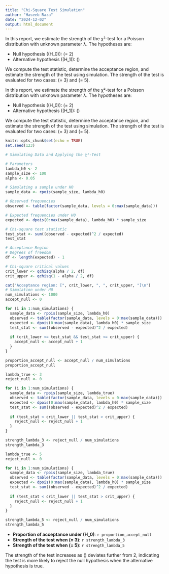 ```yaml
---
title: "Chi-Square Test Simulation"
author: "Haseeb Raza"
date: "2024-12-02"
output: html_document
---
```


In this report, we estimate the strength of the χ²-test for a Poisson distribution with unknown parameter λ. The hypotheses are:

- Null hypothesis (\(H_0\)): \(\lambda = 2\)  
- Alternative hypothesis (\(H_1\)): \(\lambda \neq 2\)

We compute the test statistic, determine the acceptance region, and estimate the strength of the test using simulation. The strength of the test is evaluated for two cases: \(\lambda = 3\) and \(\lambda = 5\).


In this report, we estimate the strength of the χ²-test for a Poisson distribution with unknown parameter λ. The hypotheses are:

- Null hypothesis (\(H_0\)): \(\lambda = 2\)  
- Alternative hypothesis (\(H_1\)): \(\lambda \neq 2\)

We compute the test statistic, determine the acceptance region, and estimate the strength of the test using simulation. The strength of the test is evaluated for two cases: \(\lambda = 3\) and \(\lambda = 5\).



```r
knitr::opts_chunk$set(echo = TRUE)
set.seed(123) 

# Simulating Data and Applying the χ²-Test

# Parameters
lambda_h0 <- 2
sample_size <- 100
alpha <- 0.05

# Simulating a sample under H0
sample_data <- rpois(sample_size, lambda_h0)

# Observed frequencies
observed <- table(factor(sample_data, levels = 0:max(sample_data)))

# Expected frequencies under H0
expected <- dpois(0:max(sample_data), lambda_h0) * sample_size

# Chi-square test statistic
test_stat <- sum((observed - expected)^2 / expected)
test_stat

# Acceptance Region
# Degrees of freedom
df <- length(expected) - 1

# Chi-square critical values
crit_lower <- qchisq(alpha / 2, df)
crit_upper <- qchisq(1 - alpha / 2, df)

cat("Acceptance region: [", crit_lower, ", ", crit_upper, "]\n")
# Simulation under H0
num_simulations <- 1000
accept_null <- 0

for (i in 1:num_simulations) {
  sample_data <- rpois(sample_size, lambda_h0)
  observed <- table(factor(sample_data, levels = 0:max(sample_data)))
  expected <- dpois(0:max(sample_data), lambda_h0) * sample_size
  test_stat <- sum((observed - expected)^2 / expected)
  
  if (crit_lower <= test_stat && test_stat <= crit_upper) {
    accept_null <- accept_null + 1
  }
}

proportion_accept_null <- accept_null / num_simulations
proportion_accept_null

lambda_true <- 3
reject_null <- 0

for (i in 1:num_simulations) {
  sample_data <- rpois(sample_size, lambda_true)
  observed <- table(factor(sample_data, levels = 0:max(sample_data)))
  expected <- dpois(0:max(sample_data), lambda_h0) * sample_size
  test_stat <- sum((observed - expected)^2 / expected)
  
  if (test_stat < crit_lower || test_stat > crit_upper) {
    reject_null <- reject_null + 1
  }
}

strength_lambda_3 <- reject_null / num_simulations
strength_lambda_3

lambda_true <- 5
reject_null <- 0

for (i in 1:num_simulations) {
  sample_data <- rpois(sample_size, lambda_true)
  observed <- table(factor(sample_data, levels = 0:max(sample_data)))
  expected <- dpois(0:max(sample_data), lambda_h0) * sample_size
  test_stat <- sum((observed - expected)^2 / expected)
  
  if (test_stat < crit_lower || test_stat > crit_upper) {
    reject_null <- reject_null + 1
  }
}

strength_lambda_5 <- reject_null / num_simulations
strength_lambda_5


```
- **Proportion of acceptance under \(H_0\)**: `r proportion_accept_null`
- **Strength of the test when \(\lambda = 3\)**: `r strength_lambda_3`
- **Strength of the test when \(\lambda = 5\)**: `r strength_lambda_5`

The strength of the test increases as \(\lambda\) deviates further from 2, indicating the test is more likely to reject the null hypothesis when the alternative hypothesis is true.




